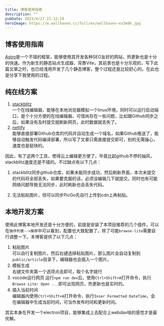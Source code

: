 ```yaml
---
title: 博客使用指南
description: ""
pubDate: 2023/4/27 21:12:29
heroImage: https://w.wallhaven.cc/full/ex/wallhaven-ex3m8k.jpg
---
```


## 博客使用指南

[Astro](https://astro.build/)是一个不错的框架，能够使用其开发各种SEO友好的网站，热更新也是十分的快速。作为新生的静态站点生成器，背靠Vite，其前景也是十分乐观的，写下此篇文章之时，也已经浅用开发了几个静态博客，整个过程还是比较舒心的。在此也是分享下我使用的过程。

## 纯在线方案

1. [stackblitz](https://stackblitz.com/)  
    一个在线编辑器，能够在本地浏览器模拟一个linux环境，同时可以运行启动端口，是个十分方便的在线编辑器，可惜尚存在一些问题，比如跟Github同步之后，如果没有及时提交就刷新网页，此时数据就丢失了。
2. [netlify](https://www.netlify.com/)  
    能够直接部署Github仓库的代码并自动生成一个域名，如果Github推送了，能够自动触发代码编译部署，所以写了文章只需直接提交即可，别的无需操心，速度也是挺快的。

因此，有了这两个工具，使得云上编辑更方便了，毕竟比起github不停的抽风，stackblitz速度还是不错的。不过缺点有以下几点：

1. stackblitz同步github仓库，如果未能同步成功，然后刷新界面，本次未提交的代码将全部丢失，如果要克服的话，必须没编辑几下就提交。同时也有可能网络问题导致无法同步，此时刷新也会丢失代码。

2. 无法粘贴图片，但可以同步PicGo先自行上传到cdn上再粘贴。

## 本地开发方案

使用此博客本地开发还是十分方便的，前提是安装了本项目推荐的几个插件，可以在`插件列表-->推荐`中可以看到，配置也大致配置了，除了可能`browse-lite`需要自行调整一下。本博客提供了以下几点：
1. 粘贴图片  
    可以自行复制图片，然后右键选择粘贴图片，那么图片会自动复制到`public/article`目录下，编辑器也会插入一个图片。
2. 模板生成  
    右键文件夹第一个选项点击即可，取个名字就行
3. vscode运行网页
    运行`npm run dev`后，使用`Ctrl+Shift+A`打开命令，执行`Browse Lite: Open ...`即可出现网页，热更新也是实时的。
4. 插入当前时间  
    编辑器内使用`Ctrl+Shift+A`打开命令，执行`Inser Formatted DateTime`，会在编辑器中生成当前时间，可当作发布时间和更新时间。

其实本身在开发一个electron项目，能够集成上去配合上webdav啥的感觉才是最优解。
